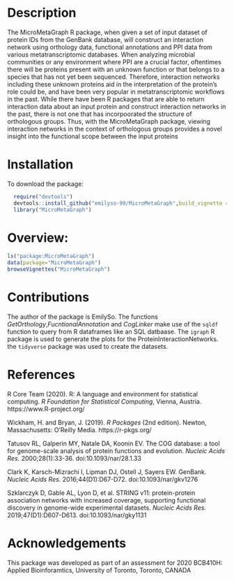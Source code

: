 # Description

The MicroMetaGraph R package, when given a set of input dataset of protein IDs from the GenBank database, will construct an interaction network using orthology data, functional annotations and PPI data from various metatranscriptomic databases. When analyzing microbial communities or any environment where PPI are a crucial factor, oftentimes there will be proteins present with an unknown function or that belongs to a species that has not yet been sequenced. Therefore, interaction networks including these unknown proteins aid in the interpretation of the protein's role could be, and have been very popular in metatranscriptomic workflows in the past. While there have been R packages that are able to return interaction data about an input protein and construct interaction networks in the past, there is not one that has incorpoorated the structure of orthologous groups. Thus, with the MicroMetaGraph package, viewing interaction networks in the context of orthologous groups provides a novel insight into the functional scope between the input proteins 

# Installation

To download the package:
```r
  require("devtools")
  devtools::install_github("emilyso-99/MicroMetaGraph",build_vignette = TRUE)
  library("MicroMetaGraph")
 ```

# Overview: 
``` r
ls("package:MicroMetaGraph")
data(package="MicroMetaGraph")
browseVignettes("MicroMetaGraph")
```


# Contributions

The author of the package is EmilySo. The
functions *GetOrthology*,*FucntionalAnnotation* and *CogLinker* make use of the `sqldf` function 
to query from R dataframes like an SQL datbaase. The `igraph` R package is used
to generate the plots for the ProteinInteractionNetworks. the `tidyverse` package was used to create the datasets.

# References 


R Core Team (2020). R: A language and environment for statistical computing. *R Foundation for Statistical Computing*, Vienna, Austria. https://www.R-project.org/

Wickham, H. and Bryan, J. (2019). *R Packages* (2nd edition). Newton, Massachusetts: O'Reilly Media. https://r-pkgs.org/

Tatusov RL, Galperin MY, Natale DA, Koonin EV. The COG database: a tool for genome-scale analysis of protein functions and evolution. *Nucleic Acids Res.* 2000;28(1):33-36. doi:10.1093/nar/28.1.33

Clark K, Karsch-Mizrachi I, Lipman DJ, Ostell J, Sayers EW. GenBank. *Nucleic Acids Res.* 2016;44(D1):D67-D72. doi:10.1093/nar/gkv1276

Szklarczyk D, Gable AL, Lyon D, et al. STRING v11: protein-protein association networks with increased coverage, supporting functional discovery in genome-wide experimental datasets. *Nucleic Acids Res.* 2019;47(D1):D607-D613. doi:10.1093/nar/gky1131

# Acknowledgements

This package was developed as part of an assessment for 2020 BCB410H: Applied Bioinforamtics, University of Toronto, Toronto, CANADA
